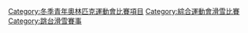 [[Category:冬季青年奧林匹克運動會比賽項目|Category:冬季青年奧林匹克運動會比賽項目]]
[[Category:綜合運動會滑雪比賽|Category:綜合運動會滑雪比賽]]
[[Category:跳台滑雪賽事|Category:跳台滑雪賽事]]